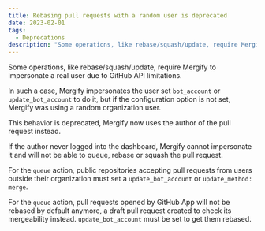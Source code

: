 ```yaml
---
title: Rebasing pull requests with a random user is deprecated
date: 2023-02-01
tags:
  - Deprecations
description: "Some operations, like rebase/squash/update, require Mergify to impersonate a real user due to GitHub API limitations."
---
```


Some operations, like rebase/squash/update, require Mergify to impersonate a real user due to GitHub API limitations.

In such a case, Mergify impersonates the user set `bot_account` or `update_bot_account` to do it, but if the configuration option is not set, Mergify was using a random organization user.

This behavior is deprecated, Mergify now uses the author of the pull request instead.

If the author never logged into the dashboard, Mergify cannot impersonate it and will not be able to queue, rebase or squash the pull request.

For the `queue` action, public repositories accepting pull requests from users outside their organization must set a `update_bot_account` or `update_method: merge`.

For the `queue` action, pull requests opened by GitHub App will not be rebased by default anymore, a draft pull request created to check its mergeability instead. `update_bot_account` must be set to get them rebased.
